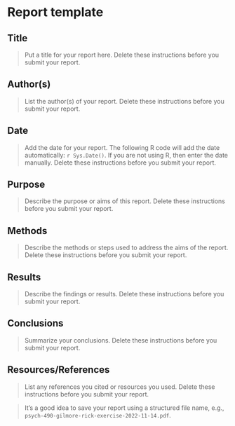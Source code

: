 # Report template {#report_template -}

## Title {-}

> Put a title for your report here. Delete these instructions before you submit your report.

## Author(s) {-}

> List the author(s) of your report. Delete these instructions before you submit your report.

## Date {-}

> Add the date for your report. The following R code will add the date automatically: `r Sys.Date()`. If you are not using R, then enter the date manually. Delete these instructions before you submit your report.

## Purpose {-}

> Describe the purpose or aims of this report. Delete these instructions before you submit your report.

## Methods {-}

> Describe the methods or steps used to address the aims of the report. Delete these instructions before you submit your report.

## Results {-}

> Describe the findings or results. Delete these instructions before you submit your report.

## Conclusions {-}

> Summarize your conclusions. Delete these instructions before you submit your report.

## Resources/References {-}

> List any references you cited or resources you used. Delete these instructions before you submit your report.

> It's a good idea to save your report using a structured file name, e.g., `psych-490-gilmore-rick-exercise-2022-11-14.pdf`.

